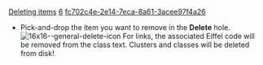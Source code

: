 [[Property:title|Deleting items]]
[[Property:weight|6]]
[[Property:uuid|fc702c4e-2e14-7eca-8a61-3acee97f4a26]]
* Pick-and-drop the item you want to remove in the '''Delete''' hole.  [[Image:16x16--general-delete-icon]]  For links, the associated Eiffel code will be removed from the class text. Clusters and classes will be deleted from disk! 

{{warning|An action that deletes one or more files or directories cannot be undone! }}


{{tip|Turn on '''Automatic backups'''. EiffelStudio will make a copy of each class file every time a compilation is done. }}


{{seealso|<br/>
[[Removing items from a view|Removing items from the view only]] }}




